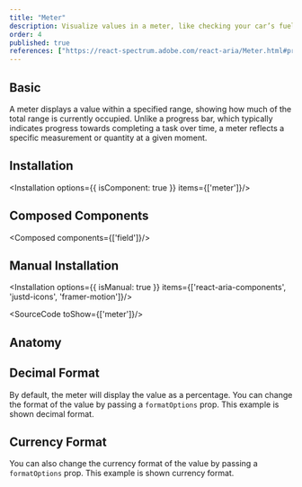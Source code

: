 ```yaml
---
title: "Meter"
description: Visualize values in a meter, like checking your car’s fuel gauge, great for displaying measurements at a glance.
order: 4
published: true
references: ["https://react-spectrum.adobe.com/react-aria/Meter.html#props"]
---
```



## Basic

A meter displays a value within a specified range, showing how much of the total range is currently occupied. Unlike a progress bar, which typically indicates progress towards completing a task over time, a meter reflects a specific measurement or quantity at a given moment.

<How toUse="statuses/meter-demo" />

## Installation
<Installation options={{ isComponent: true }} items={['meter']}/>

## Composed Components
<Composed components={['field']}/>

## Manual Installation
<Installation options={{ isManual: true }} items={['react-aria-components', 'justd-icons', 'framer-motion']}/>

<WarningFramer/>

<SourceCode toShow={['meter']}/>

## Anatomy
<Anatomy show='meter-anatomy'/>

## Decimal Format
By default, the meter will display the value as a percentage. You can change the format of the value by passing a `formatOptions` prop. This example is shown decimal format.

<How toUse="statuses/meter-decimal-format-demo" />

## Currency Format
You can also change the currency format of the value by passing a `formatOptions` prop. This example is shown currency format.

<How toUse="statuses/meter-currency-format-demo" />
